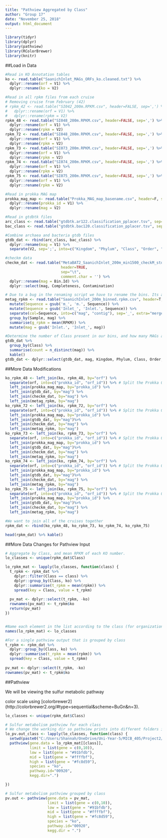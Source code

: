 ```yaml
---
title: "Pathview Aggregated by Class"
author: "Group 17"
date: "November 25, 2018"
output: html_document
---
```


```r
library(tidyr)
library(dplyr)
library(pathview)
library(RColorBrewer)
library(knitr)
```

##Load in Data

```r

#Read in KO Annotation tables
ko <- read.table("SaanichInlet_MAGs_ORFs_ko.cleaned.txt") %>% 
  dplyr::rename(orf = V1) %>% 
  dplyr::rename(ko = V2)

#Read in all rpkm files from each cruise
# Removing cruise from February (42)
# rpkm_42 <- read.table("SI042_200m.RPKM.csv", header=FALSE, sep=',') %>% 
#   dplyr::rename(orf = V1) %>% 
#   dplyr::rename(rpkm = V2)
rpkm_48 <- read.table("SI048_200m.RPKM.csv", header=FALSE, sep=',') %>% 
  dplyr::rename(orf = V1) %>% 
  dplyr::rename(rpkm = V2)
rpkm_72 <- read.table("SI048_200m.RPKM.csv", header=FALSE, sep=',') %>% 
  dplyr::rename(orf = V1) %>% 
  dplyr::rename(rpkm = V2)
rpkm_73 <- read.table("SI073_200m.RPKM.csv", header=FALSE, sep=',') %>% 
  dplyr::rename(orf = V1) %>% 
  dplyr::rename(rpkm = V2)
rpkm_74 <- read.table("SI074_200m.RPKM.csv", header=FALSE, sep=',') %>% 
  dplyr::rename(orf = V1) %>% 
  dplyr::rename(rpkm = V2)
rpkm_75 <- read.table("SI075_200m.RPKM.csv", header=FALSE, sep=',') %>% 
  dplyr::rename(orf = V1) %>% 
  dplyr::rename(rpkm = V2)

#Read in prokka MAG map
prokka_mag_map <- read.table("Prokka_MAG_map_basename.csv", header=F, sep=',') %>% 
  dplyr::rename(prokka_id = V1) %>% 
  dplyr::rename(mag = V2)

#Read in gtdbtk files
arc_class <- read.table("gtdbtk.ar122.classification_pplacer.tsv", sep="\t")
bac_class <- read.table("gtdbtk.bac120.classification_pplacer.tsv", sep="\t")

#Combine archaea and bacteria gtdb files
gtdb_dat <- rbind(arc_class, bac_class) %>% 
  dplyr::rename(mag = V1) %>% 
  separate(V2, sep=';', into=c("Kingdom", "Phylum", "Class", "Order", "Family", "Genus", "Species"))

#checkm data
checkm_dat <- read.table("MetaBAT2_SaanichInlet_200m_min1500_checkM_stdout.tsv",
                         header=TRUE,
                         sep="\t",
                         comment.char = '') %>% 
  dplyr::rename(mag = Bin.Id) %>% 
  dplyr::select(mag, Completeness, Contamination)

# Due to a bug in the renaming script we have to rename the bins. Its a bit hacky but works using tidyverse functions
metag_rpkm <- read.table("SaanichInlet_200m_binned.rpkm.csv", header=T, sep=',') %>% 
  mutate(Sequence = gsub('m_', 'm.', Sequence)) %>% 
  mutate(Sequence = gsub('Inlet_', 'Inlet.', Sequence)) %>% 
  separate(col=Sequence, into=c("mag", "contig"), sep='_', extra="merge") %>% 
  group_by(Sample, mag) %>% 
  summarise(g_rpkm = mean(RPKM)) %>% 
  mutate(mag = gsub('Inlet.', 'Inlet_', mag))

#Determine the number of Class present in our bins, and how many MAGs are representing each. 
gtdb_dat %>% 
  group_by(Class) %>% 
  summarise(count = n_distinct(mag)) %>% 
  kable()
gtdb_dat <- dplyr::select(gtdb_dat, mag, Kingdom, Phylum, Class, Order, Family)
```

##More Data Modifications

```r
ko_rpkm_48 <- left_join(ko, rpkm_48, by="orf") %>% 
  separate(orf, into=c("prokka_id", "orf_id")) %>% # Split the Prokka ORF names into MAG identifier and ORF
  left_join(prokka_mag_map, by="prokka_id") %>% 
  left_join(gtdb_dat, by="mag") %>%
  left_join(checkm_dat, by="mag") %>%
  left_join(metag_rpkm, by="mag")
ko_rpkm_72 <- left_join(ko, rpkm_72, by="orf") %>% 
  separate(orf, into=c("prokka_id", "orf_id")) %>% # Split the Prokka ORF names into MAG identifier and ORF
  left_join(prokka_mag_map, by="prokka_id") %>% 
  left_join(gtdb_dat, by="mag")%>%
  left_join(checkm_dat, by="mag") %>%
  left_join(metag_rpkm, by="mag")
ko_rpkm_73 <- left_join(ko, rpkm_73, by="orf") %>% 
  separate(orf, into=c("prokka_id", "orf_id")) %>% # Split the Prokka ORF names into MAG identifier and ORF
  left_join(prokka_mag_map, by="prokka_id") %>% 
  left_join(gtdb_dat, by="mag")%>%
  left_join(checkm_dat, by="mag") %>%
  left_join(metag_rpkm, by="mag")
ko_rpkm_74 <- left_join(ko, rpkm_74, by="orf") %>% 
  separate(orf, into=c("prokka_id", "orf_id")) %>% # Split the Prokka ORF names into MAG identifier and ORF
  left_join(prokka_mag_map, by="prokka_id") %>% 
  left_join(gtdb_dat, by="mag")%>%
  left_join(checkm_dat, by="mag") %>%
  left_join(metag_rpkm, by="mag")
ko_rpkm_75 <- left_join(ko, rpkm_75, by="orf") %>% 
  separate(orf, into=c("prokka_id", "orf_id")) %>% # Split the Prokka ORF names into MAG identifier and ORF
  left_join(prokka_mag_map, by="prokka_id") %>% 
  left_join(gtdb_dat, by="mag")%>%
  left_join(checkm_dat, by="mag") %>%
  left_join(metag_rpkm, by="mag")

#We want to join all of the cruises together
rpkm_dat <- rbind(ko_rpkm_48, ko_rpkm_73, ko_rpkm_74, ko_rpkm_75)

head(rpkm_dat) %>% kable()

```


##More Data Changes for Pathview Input
```r

# Aggregate by Class, and mean RPKM of each KO number.
lo_classes <- unique(rpkm_dat$Class)

lo_rpkm_mat <- lapply(lo_classes, function(class) {
  t_rpkm <- rpkm_dat %>%
    dplyr::filter(Class == class) %>%
    dplyr::group_by(Class, ko) %>% 
    dplyr::summarise(t_rpkm = mean(rpkm)) %>% 
    spread(key = Class, value = t_rpkm)
    
  pv_mat <- dplyr::select(t_rpkm, -ko)
  rownames(pv_mat) <- t_rpkm$ko
  return(pv_mat)
})


#Name each element in the list according to the class (for organization)
names(lo_rpkm_mat) <- lo_classes

#For a single pathview output that is grouped by class
t_rpkm <- rpkm_dat %>%
  dplyr::group_by(Class, ko) %>% 
  dplyr::summarise(t_rpkm = mean(rpkm)) %>% 
  spread(key = Class, value = t_rpkm)
  
pv_mat <- dplyr::select(t_rpkm, -ko)
rownames(pv_mat) <- t_rpkm$ko

```

##Pathview

We will be viewing the sulfur metabolic pathway

color scale using [colorbrewer2] (http://colorbrewer2.org/#type=sequential&scheme=BuGn&n=3). 

```r
lo_classes <- unique(rpkm_dat$Class)

# Sulfur metabolism pathview for each class
# We change the working dir so pathview prints into different folders in the loop 
lo_pv.out_class <- lapply(lo_classes, function(class) {
  setwd(paste0("C:/Users/Shannah/OneDrive/Uni-Year-5/MICB_405/Project2/pathview_output/", class, "/"))
  pathview(gene.data = lo_rpkm_mat[[class]],
           limit = list(gene = c(0,10)),
           low = list(gene = "#91bfdb"),
           mid = list(gene = "#ffffbf"),
           high = list(gene = "#fc8d59"),
           species = "ko",
           pathway.id="00920",
           kegg.dir=".")

})

# Sulfur metabolism pathview grouped by class
pv.out <- pathview(gene.data = pv_mat,
                   limit = list(gene = c(0,10)),
                   low = list(gene = "#91bfdb"),
                   mid = list(gene = "#ffffbf"),
                   high = list(gene = "#fc8d59"),
                   species = "ko",
                   pathway.id="00920",
                   kegg.dir = ".")

```



